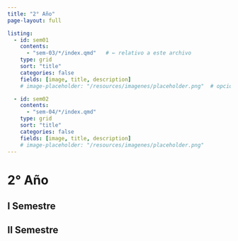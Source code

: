 ```yaml
---
title: "2° Año"
page-layout: full

listing:
  - id: sem01
    contents:
      - "sem-03/*/index.qmd"   # ← relativo a este archivo
    type: grid
    sort: "title"
    categories: false
    fields: [image, title, description]
    # image-placeholder: "/resources/imagenes/placeholder.png"  # opcional

  - id: sem02
    contents:
      - "sem-04/*/index.qmd"
    type: grid
    sort: "title"
    categories: false
    fields: [image, title, description]
    # image-placeholder: "/resources/imagenes/placeholder.png"
---
```


# 2° Año

<div class="anio-grid row g-4">

<div class="col-12 col-lg-6">
## I Semestre
::: {#sem01}
:::
</div>

<div class="col-12 col-lg-6">
## II Semestre
::: {#sem02}
:::
</div>

</div>
